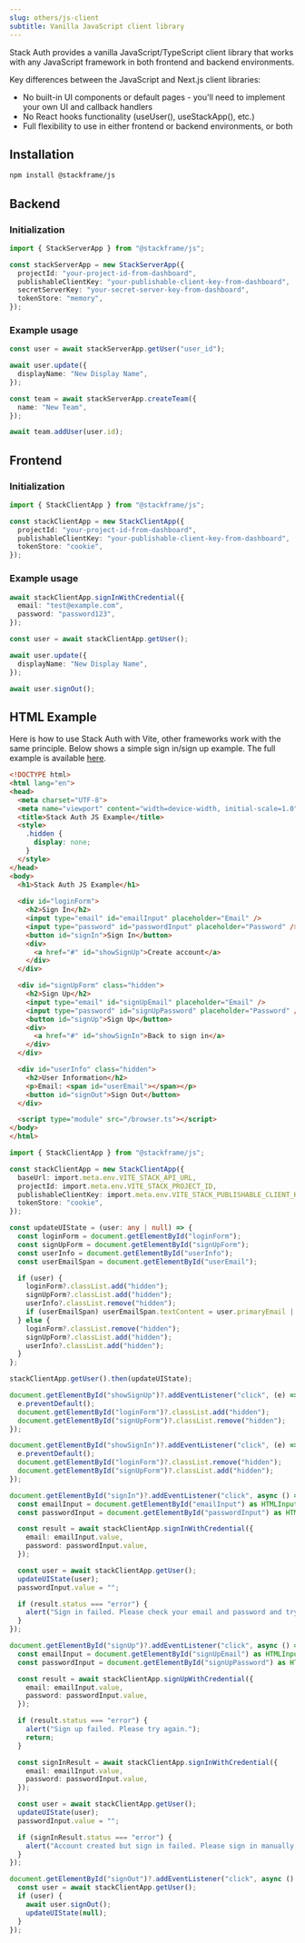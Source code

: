 ```yaml
---
slug: others/js-client
subtitle: Vanilla JavaScript client library
---
```


Stack Auth provides a vanilla JavaScript/TypeScript client library that works with any JavaScript framework in both frontend and backend environments.

Key differences between the JavaScript and Next.js client libraries:
- No built-in UI components or default pages - you'll need to implement your own UI and callback handlers
- No React hooks functionality (useUser(), useStackApp(), etc.)
- Full flexibility to use in either frontend or backend environments, or both

## Installation

```bash
npm install @stackframe/js
```

## Backend

### Initialization

```typescript
import { StackServerApp } from "@stackframe/js";

const stackServerApp = new StackServerApp({
  projectId: "your-project-id-from-dashboard",
  publishableClientKey: "your-publishable-client-key-from-dashboard",
  secretServerKey: "your-secret-server-key-from-dashboard",
  tokenStore: "memory",
});
```

### Example usage

```typescript
const user = await stackServerApp.getUser("user_id");

await user.update({
  displayName: "New Display Name",
});

const team = await stackServerApp.createTeam({
  name: "New Team",
});

await team.addUser(user.id);
```

## Frontend

### Initialization

```typescript
import { StackClientApp } from "@stackframe/js";

const stackClientApp = new StackClientApp({
  projectId: "your-project-id-from-dashboard",
  publishableClientKey: "your-publishable-client-key-from-dashboard",
  tokenStore: "cookie",
});
```

### Example usage

```typescript
await stackClientApp.signInWithCredential({
  email: "test@example.com",
  password: "password123",
});

const user = await stackClientApp.getUser();

await user.update({
  displayName: "New Display Name",
});

await user.signOut();
```

## HTML Example

Here is how to use Stack Auth with Vite, other frameworks work with the same principle. Below shows a simple sign in/sign up example. The full example is available [here](https://github.com/stack-auth/stack/tree/main/examples/js-example).

```html title="index.html"
<!DOCTYPE html>
<html lang="en">
<head>
  <meta charset="UTF-8">
  <meta name="viewport" content="width=device-width, initial-scale=1.0">
  <title>Stack Auth JS Example</title>
  <style>
    .hidden {
      display: none;
    }
  </style>
</head>
<body>
  <h1>Stack Auth JS Example</h1>
  
  <div id="loginForm">
    <h2>Sign In</h2>
    <input type="email" id="emailInput" placeholder="Email" />
    <input type="password" id="passwordInput" placeholder="Password" />
    <button id="signIn">Sign In</button>
    <div>
      <a href="#" id="showSignUp">Create account</a>
    </div>
  </div>

  <div id="signUpForm" class="hidden">
    <h2>Sign Up</h2>
    <input type="email" id="signUpEmail" placeholder="Email" />
    <input type="password" id="signUpPassword" placeholder="Password" />
    <button id="signUp">Sign Up</button>
    <div>
      <a href="#" id="showSignIn">Back to sign in</a>
    </div>
  </div>

  <div id="userInfo" class="hidden">
    <h2>User Information</h2>
    <p>Email: <span id="userEmail"></span></p>
    <button id="signOut">Sign Out</button>
  </div>

  <script type="module" src="/browser.ts"></script>
</body>
</html>
```

```typescript title="browser.ts"
import { StackClientApp } from "@stackframe/js";

const stackClientApp = new StackClientApp({
  baseUrl: import.meta.env.VITE_STACK_API_URL,
  projectId: import.meta.env.VITE_STACK_PROJECT_ID,
  publishableClientKey: import.meta.env.VITE_STACK_PUBLISHABLE_CLIENT_KEY,
  tokenStore: "cookie",
});

const updateUIState = (user: any | null) => {
  const loginForm = document.getElementById("loginForm");
  const signUpForm = document.getElementById("signUpForm");
  const userInfo = document.getElementById("userInfo");
  const userEmailSpan = document.getElementById("userEmail");

  if (user) {
    loginForm?.classList.add("hidden");
    signUpForm?.classList.add("hidden");
    userInfo?.classList.remove("hidden");
    if (userEmailSpan) userEmailSpan.textContent = user.primaryEmail || "";
  } else {
    loginForm?.classList.remove("hidden");
    signUpForm?.classList.add("hidden");
    userInfo?.classList.add("hidden");
  }
};

stackClientApp.getUser().then(updateUIState);

document.getElementById("showSignUp")?.addEventListener("click", (e) => {
  e.preventDefault();
  document.getElementById("loginForm")?.classList.add("hidden");
  document.getElementById("signUpForm")?.classList.remove("hidden");
});

document.getElementById("showSignIn")?.addEventListener("click", (e) => {
  e.preventDefault();
  document.getElementById("loginForm")?.classList.remove("hidden");
  document.getElementById("signUpForm")?.classList.add("hidden");
});

document.getElementById("signIn")?.addEventListener("click", async () => {
  const emailInput = document.getElementById("emailInput") as HTMLInputElement;
  const passwordInput = document.getElementById("passwordInput") as HTMLInputElement;

  const result = await stackClientApp.signInWithCredential({
    email: emailInput.value,
    password: passwordInput.value,
  });

  const user = await stackClientApp.getUser();
  updateUIState(user);
  passwordInput.value = "";

  if (result.status === "error") {
    alert("Sign in failed. Please check your email and password and try again.");
  }
});

document.getElementById("signUp")?.addEventListener("click", async () => {
  const emailInput = document.getElementById("signUpEmail") as HTMLInputElement;
  const passwordInput = document.getElementById("signUpPassword") as HTMLInputElement;

  const result = await stackClientApp.signUpWithCredential({
    email: emailInput.value,
    password: passwordInput.value,
  });

  if (result.status === "error") {
    alert("Sign up failed. Please try again.");
    return;
  }

  const signInResult = await stackClientApp.signInWithCredential({
    email: emailInput.value,
    password: passwordInput.value,
  });

  const user = await stackClientApp.getUser();
  updateUIState(user);
  passwordInput.value = "";

  if (signInResult.status === "error") {
    alert("Account created but sign in failed. Please sign in manually.");
  }
});

document.getElementById("signOut")?.addEventListener("click", async () => {
  const user = await stackClientApp.getUser();
  if (user) {
    await user.signOut();
    updateUIState(null);
  }
});

```
